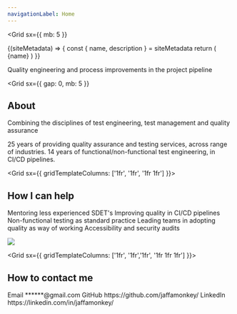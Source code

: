 ```yaml
---
navigationLabel: Home
---
```



<Grid
  sx={{
    mb: 5
  }}
>

<SiteMetaData>
  {(siteMetadata) => {
    const { name, description } = siteMetadata
    return (
      <Fragment>
        <Heading variant="styles.h1">{name}</Heading>
      </Fragment>
    )
  }}
</SiteMetaData>

<Alert variant="success">Quality engineering and process improvements in the project pipeline</Alert>

</Grid>

<Grid
  sx={{
    gap: 0,
    mb: 5
  }}
>

## About

<Message variant='secondary' mb={2}>
  Combining the disciplines of test engineering, test management and quality assurance
</Message>

<Text as="p" >25 years of providing quality assurance and testing services, across range of industries.</Text>
<Text as="p" >14 years of functional/non-functional test engineering, in CI/CD pipelines.</Text>

</Grid>

<Grid sx={{ gridTemplateColumns: ['1fr', '1fr', '1fr 1fr'] }}>  

<Box>

## How I can help

<Text as="p" >Mentoring less experienced SDET's</Text>
<Text as="p" >Improving quality in CI/CD pipelines</Text>
<Text as="p" >Non-functional testing as standard practice</Text>
<Text as="p" >Leading teams in adopting quality as way of working</Text>
<Text as="p" >Accessibility and security audits</Text>

</Box>

<Box>

<Image src="https://raw.githubusercontent.com/jaffamonkey/gatsby-theme-terminal/main/static/images/clients.png" />

</Box>

</Grid>

<Grid sx={{ gridTemplateColumns: ['1fr', '1fr','1fr', '1fr 1fr 1fr'] }}>  

## How to contact me

<Box>
<Heading variant="styles.h4" sx={{ mb: 0 }}>
  Email
</Heading>
<Link href="mailto:paullittlebury@gmail.com" variant="styles.a">
  ******@gmail.com
</Link>
</Box>
  <Box>
<Heading variant="styles.h4" sx={{ mb: 0 }}>
  GitHub
</Heading>
<Link href="https://github.com/PaulieScanlon/" variant="styles.a">
  https://github.com/jaffamonkey/
</Link>
</Box>
  <Box>
<Heading variant="styles.h4" sx={{ mb: 0 }}>
  LinkedIn
</Heading>
<Link href="https://www.linkedin.com/in/jaffamonkey/" variant="styles.a">
  https://linkedin.com/in/jaffamonkey/
</Link>
</Box>

</Grid>